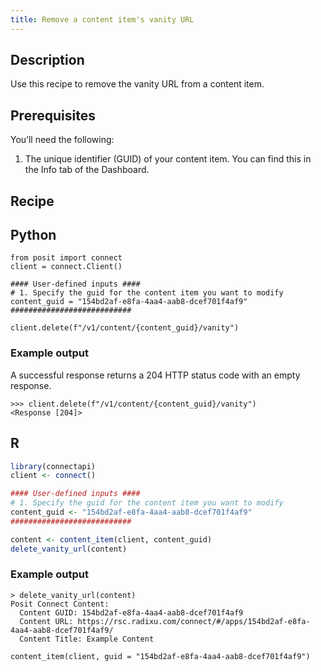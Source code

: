 ```yaml
---
title: Remove a content item's vanity URL
---
```


## Description

Use this recipe to remove the vanity URL from a content item.

## Prerequisites

You'll need the following:

1. The unique identifier (GUID) of your content item. You can find this in the Info tab of the Dashboard.

## Recipe

:::{.panel-tabset group="language"}

## Python

```.python
from posit import connect
client = connect.Client()

#### User-defined inputs ####
# 1. Specify the guid for the content item you want to modify
content_guid = "154bd2af-e8fa-4aa4-aab8-dcef701f4af9"
###########################

client.delete(f"/v1/content/{content_guid}/vanity")
```

### Example output

A successful response returns a 204 HTTP status code with an empty response.

```
>>> client.delete(f"/v1/content/{content_guid}/vanity")
<Response [204]>
```

## R

```.r
library(connectapi)
client <- connect()

#### User-defined inputs ####
# 1. Specify the guid for the content item you want to modify
content_guid <- "154bd2af-e8fa-4aa4-aab8-dcef701f4af9"
###########################

content <- content_item(client, content_guid)
delete_vanity_url(content)
```

### Example output

```
> delete_vanity_url(content)
Posit Connect Content: 
  Content GUID: 154bd2af-e8fa-4aa4-aab8-dcef701f4af9
  Content URL: https://rsc.radixu.com/connect/#/apps/154bd2af-e8fa-4aa4-aab8-dcef701f4af9/
  Content Title: Example Content

content_item(client, guid = "154bd2af-e8fa-4aa4-aab8-dcef701f4af9")
```

:::
